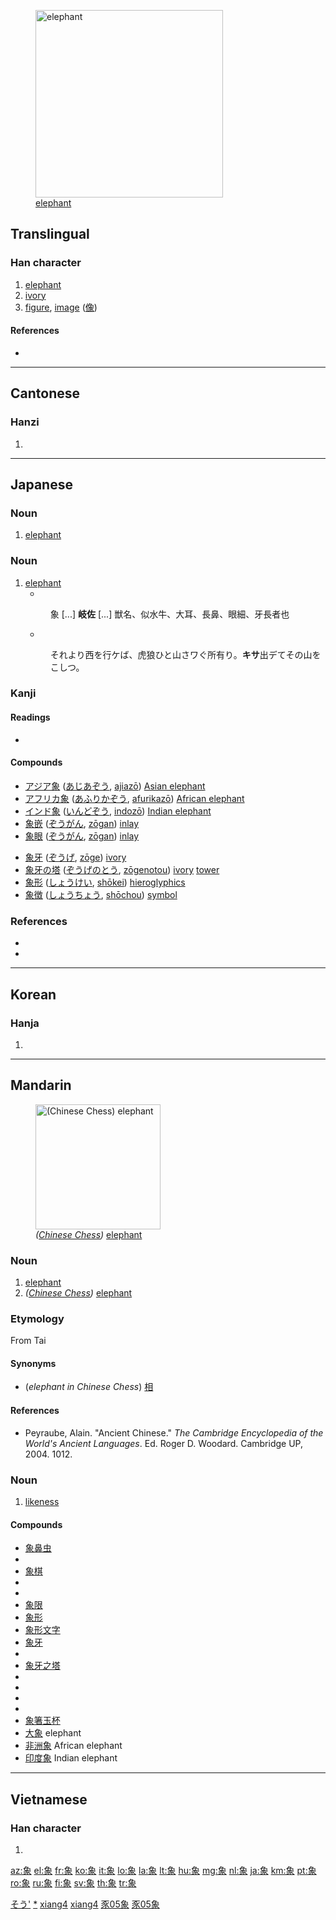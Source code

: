 [[Image:Elephant_near_ndutu.jpg|300px|thumb|right|[[elephant]]]]
==Translingual==

===Han character===
{{Han char|rn=152|rad=豕|as=05|sn=11|snj=12|four=2723<sub>2</sub>|canj=弓日心人 (NAPO)}}

# [[elephant]]
# [[ivory]]
# [[figure]], [[image]] ([[像]])

====References====
* {{Han ref|kx=1195.210|dkj=36372|dj=1658.010|hdz=63611.090|uh=8C61|ud=35937|bh=B648|bd=46664}}

----

==Cantonese==

===Hanzi===
{{yue-hanzi|jyut=zoeng6|y=jeung6}}

# {{defn|Cantonese|sort=豕05}}

----

==Japanese==

===Noun===
{{ja-noun|k|hira=ぞう|rom=zō|hidx=そう'}}

# [[elephant]]

===Noun===
{{ja-noun|k|hira=きさ|rom=kisa|hidx=きさ}}

# [[elephant]]
#* {{RQ:Wamyō Ruijushō|7|52}}
#: 象 [...] '''岐佐''' [...] 獣名、似水牛、大耳、長鼻、眼細、牙長者也
#* {{RQ:Utsubo Monogatari|Toshikage}}
#: それより西を行ケば、虎狼ひと山さワぐ所有り。'''キサ'''出デてその山をこしつ。

===Kanji===
{{ja-kanji|grade=4|rs=豕05}}

====Readings====
* {{ja-readings|on=[[しょう]] (shō), [[ぞう]] (zō)|kun=[[かた]] (kata), [[かたどる]] (katadoru), [[のり]] (nori)}}

====Compounds====
{{top2}}
* [[アジア象]] ([[あじあぞう]], [[ajiazō]]) [[Asian elephant]]
* [[アフリカ象]] ([[あふりかぞう]], [[afurikazō]]) [[African elephant]]
* [[インド象]] ([[いんどぞう]], [[indozō]]) [[Indian elephant]]
* [[象嵌]] ([[ぞうがん]], [[zōgan]]) [[inlay]]
* [[象眼]] ([[ぞうがん]], [[zōgan]]) [[inlay]]
{{mid2}}
* [[象牙]] ([[ぞうげ]], [[zōge]]) [[ivory]]
* [[象牙の塔]] ([[ぞうげのとう]], [[zōgenotou]]) [[ivory]] [[tower]]
* [[象形]] ([[しょうけい]], [[shōkei]]) [[hieroglyphics]]
* [[象徴]] ([[しょうちょう]], [[shōchou]]) [[symbol]]
{{bottom}}

===References===
* {{R:Utsubo Monogatari 1}}
* {{R:Wamyō Ruijushō}}

[[Category:1000 Japanese basic words|そう']]
[[Category:ja:Elephants|*]]

----

==Korean==

===Hanja===
{{ko-hanja|hangeul=상|eumhun=|rv=sang|mr=sang|y=sang}}

# {{defn|Korean|sort=豕05}}

----

==Mandarin==

[[Image:Xiangqi_Elephant.png|200px|thumb|right|''([[w:Xiangqi|Chinese Chess]])'' [[elephant]]]]

===Noun===
{{cmn-noun|ts|pin=xiàng|pint=xiang4|rs=豕05}}

# [[elephant]]
# ''([[w:Xiangqi|Chinese Chess]])'' [[elephant]]

===Etymology===
From Tai

====Synonyms====
{{rfc-level|Synonyms at L4+ not in L3 POS section|lang=cmn}}
* (''elephant in Chinese Chess'') [[相]]

====References====
* Peyraube, Alain. "Ancient Chinese." ''The Cambridge Encyclopedia of the World's Ancient Languages''. Ed. Roger D. Woodard. Cambridge UP, 2004. 1012.

===Noun===
{{cmn-noun|s|pin=xiàng|pint=xiang4|tra=像|sim=象|rs=豕05}}

# [[likeness]]

====Compounds====
* [[象鼻虫]]
* {{zh-ts|象齒焚身|象齿焚身}}
* [[象棋]]
* {{zh-ts|象聲詞|象声词}}
* {{zh-ts|象戲|象戏}}
* [[象限]]
* [[象形]]
* [[象形文字]]
* [[象牙]]
* {{zh-ts|象牙寶塔|象牙宝塔}}
* [[象牙之塔]]
* {{zh-ts|象牙質|象牙质}}
* {{zh-ts|象眼兒|象眼儿}}
* {{zh-ts|象徵|象征}}
* {{zh-ts|象徵主義|象征主义}}
* [[象箸玉杯]]
* [[大象]] elephant
* [[非洲象]] African elephant
* [[印度象]] Indian elephant

[[Category:zh-cn:Elementary Mandarin|xiang4]]
[[Category:zh-cn:Elephants|xiang4]]
[[Category:zh-tw:Elementary Mandarin|豕05象]]
[[Category:zh-tw:Elephants|豕05象]]

----

==Vietnamese==

===Han character===
{{vi-hantu|tượng|rs=豕05}}

# {{defn|Vietnamese|sort=豕05}}

[[az:象]]
[[el:象]]
[[fr:象]]
[[ko:象]]
[[it:象]]
[[lo:象]]
[[la:象]]
[[lt:象]]
[[hu:象]]
[[mg:象]]
[[nl:象]]
[[ja:象]]
[[km:象]]
[[pt:象]]
[[ro:象]]
[[ru:象]]
[[fi:象]]
[[sv:象]]
[[th:象]]
[[tr:象]]